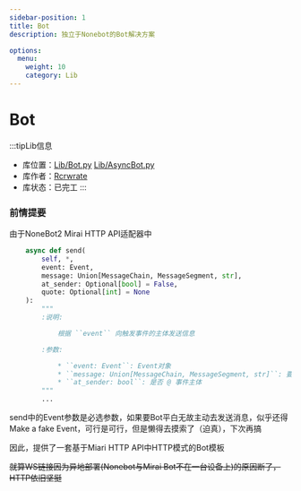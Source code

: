 ```yaml
---
sidebar-position: 1
title: Bot
description: 独立于Nonebot的Bot解决方案

options:
  menu:
    weight: 10
    category: Lib
---
```



# Bot

:::tipLib信息
- 库位置：[Lib/Bot.py](https://github.com/phantom-sea-limited/Bot/blob/main/Lib/Bot.py) [Lib/AsyncBot.py](https://github.com/phantom-sea-limited/Bot/blob/main/Lib/AsyncBot.py)
- 库作者：[Rcrwrate](https://github.com/Rcrwrate)
- 库状态：<span id="green">已完工</span>
:::

### 前情提要

由于NoneBot2 Mirai HTTP API适配器中
```python title=nonebot\adapters\mirai2\bot.pyi
    async def send(
        self, *,
        event: Event,
        message: Union[MessageChain, MessageSegment, str],
        at_sender: Optional[bool] = False,
        quote: Optional[int] = None
    ):
        """
        :说明:

            根据 ``event`` 向触发事件的主体发送信息

        :参数:

            * ``event: Event``: Event对象
            * ``message: Union[MessageChain, MessageSegment, str]``: 要发送的消息
            * ``at_sender: bool``: 是否 @ 事件主体
        """
        ...
```
send中的Event参数是必选参数，如果要Bot平白无故主动去发送消息，似乎还得Make a fake Event，可行是可行，但是懒得去摸索了（迫真），下次再搞

因此，提供了一套基于Miari HTTP API中HTTP模式的Bot模板

~~就算WS链接因为异地部署(Nonebot与Mirai Bot不在一台设备上)的原因断了，HTTP依旧坚挺~~